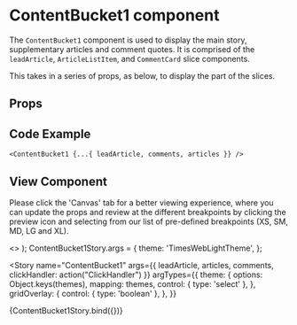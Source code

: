 
<Meta
  title="Newskit Slices/Content Bucket 1"
  component={ContentBucket1}
/>

# ContentBucket1 component
The `ContentBucket1` component is used to display the main story, supplementary articles and comment quotes.
It is comprised of the `leadArticle`, `ArticleListItem`, and `CommentCard` slice components.

This takes in a series of props, as below, to display the part of the slices.

## Props
<Props of={ContentBucket1} />

## Code Example
`<ContentBucket1 {...{ leadArticle, comments, articles }} />`

## View Component
Please click the 'Canvas' tab for a better viewing experience, where you can update the props and review at the different breakpoints by clicking the preview icon and selecting from our list of pre-defined breakpoints (XS, SM, MD, LG and XL).

  <TCThemeProvider theme={theme}>
    <>
      <GridOverlay show={gridOverlay} />
      <ContentBucket1 {...{ leadArticle, comments, articles, clickHandler }} />
    </>
  </TCThemeProvider>
);
ContentBucket1Story.args = {
  theme: 'TimesWebLightTheme',
};

<Story 
  name="ContentBucket1"
  args={{
    leadArticle,
    articles,
    comments,
    clickHandler: action("ClickHandler")
  }}
  argTypes={{
    theme: {
      options: Object.keys(themes),
      mapping: themes,
      control: { type: 'select' },
    },
    gridOverlay: {
      control: { type: 'boolean' },
    },
  }}
>
  {ContentBucket1Story.bind({})}
</Story>
